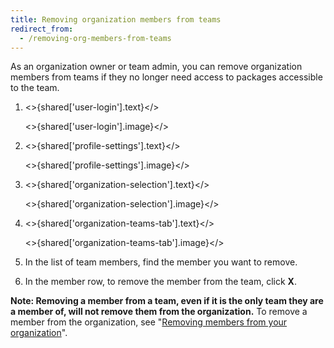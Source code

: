 ```yaml
---
title: Removing organization members from teams
redirect_from:
  - /removing-org-members-from-teams
---
```


As an organization owner or team admin, you can remove organization members from teams if they no longer need access to packages accessible to the team.

1. <>{shared['user-login'].text}</>

   <>{shared['user-login'].image}</>

2. <>{shared['profile-settings'].text}</>

   <>{shared['profile-settings'].image}</>

3. <>{shared['organization-selection'].text}</>

   <>{shared['organization-selection'].image}</>

4. <>{shared['organization-teams-tab'].text}</>

   <>{shared['organization-teams-tab'].image}</>

5. In the list of team members, find the member you want to remove.

6. In the member row, to remove the member from the team, click **X**.

   <Screenshot src="/organizations/managing-teams/team-member-remove-button.png" alt="Screenshot of the team member remove button" />

<Note>

**Note: Removing a member from a team, even if it is the only team they are a member of, will not remove them from the organization.** To remove a member from the organization, see "[Removing members from your organization][removing-organization-members]".

</Note>

[removing-organization-members]: removing-members-from-your-organization
